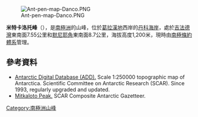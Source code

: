 [[Image:Ant-pen-map-Danco.PNG|thumb]]

{{coord|64|35|40|S|61|30|35|W|display=title}}

'''米特卡洛托峰'''（{{lang-en|Mitkaloto Peak}}），是[[南極洲|南極洲]]的山峰，位於[[葛拉漢地|葛拉漢地]]西岸的[[丹科海岸|丹科海岸]]，處於[[吉法德灣|吉法德灣]]東南面7.55公里和[[默尼耶角|默尼耶角]]東南面8.7公里，海拔高度1,200米，現時由[[南極條約體系|南極條約體系]]管理。

==參考資料==
* [http://www.add.scar.org Antarctic Digital Database (ADD).] {{Wayback|url=http://www.add.scar.org/ |date=20170305000653 }} Scale 1:250000 topographic map of Antarctica. Scientific Committee on Antarctic Research (SCAR). Since 1993, regularly upgraded and updated.
* [https://data.aad.gov.au/aadc/gaz/scar/display_name.cfm?gaz_id=137471 Mitkaloto Peak.] {{Wayback|url=https://data.aad.gov.au/aadc/gaz/scar/display_name.cfm?gaz_id=137471 |date=20170922100742 }} SCAR Composite Antarctic Gazetteer.

{{Antarctica-geo-stub}}
[[Category:南極洲山峰|Category:南極洲山峰]]